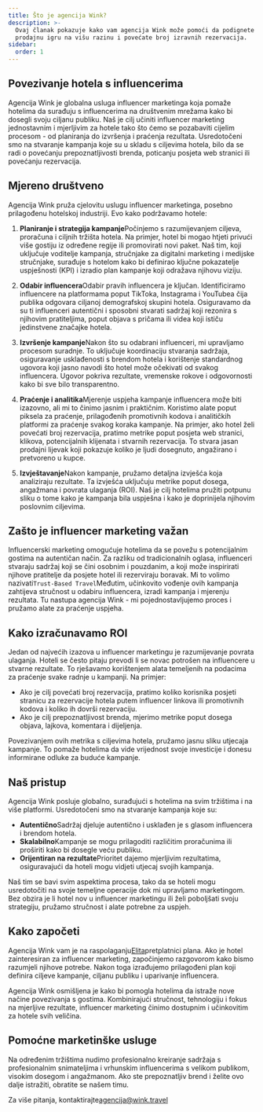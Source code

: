 ```yaml
---
title: Što je agencija Wink?
description: >-
  Ovaj članak pokazuje kako vam agencija Wink može pomoći da podignete svoju
  prodajnu igru ​​na višu razinu i povećate broj izravnih rezervacija.
sidebar:
  order: 1
---
```


## Povezivanje hotela s influencerima

Agencija Wink je globalna usluga influencer marketinga koja pomaže hotelima da surađuju s influencerima na društvenim mrežama kako bi dosegli svoju ciljanu publiku. Naš je cilj učiniti influencer marketing jednostavnim i mjerljivim za hotele tako što ćemo se pozabaviti cijelim procesom - od planiranja do izvršenja i praćenja rezultata. Usredotočeni smo na stvaranje kampanja koje su u skladu s ciljevima hotela, bilo da se radi o povećanju prepoznatljivosti brenda, poticanju posjeta web stranici ili povećanju rezervacija.

## Mjereno društveno

Agencija Wink pruža cjelovitu uslugu influencer marketinga, posebno prilagođenu hotelskoj industriji. Evo kako podržavamo hotele:

1. **Planiranje i strategija kampanje**Počinjemo s razumijevanjem ciljeva, proračuna i ciljnih tržišta hotela. Na primjer, hotel bi mogao htjeti privući više gostiju iz određene regije ili promovirati novi paket. Naš tim, koji uključuje voditelje kampanja, stručnjake za digitalni marketing i medijske stručnjake, surađuje s hotelom kako bi definirao ključne pokazatelje uspješnosti (KPI) i izradio plan kampanje koji odražava njihovu viziju.

2. **Odabir influencera**Odabir pravih influencera je ključan. Identificiramo influencere na platformama poput TikToka, Instagrama i YouTubea čija publika odgovara ciljanoj demografskoj skupini hotela. Osiguravamo da su ti influenceri autentični i sposobni stvarati sadržaj koji rezonira s njihovim pratiteljima, poput objava s pričama ili videa koji ističu jedinstvene značajke hotela.

3. **Izvršenje kampanje**Nakon što su odabrani influenceri, mi upravljamo procesom suradnje. To uključuje koordinaciju stvaranja sadržaja, osiguravanje usklađenosti s brendom hotela i korištenje standardnog ugovora koji jasno navodi što hotel može očekivati ​​od svakog influencera. Ugovor pokriva rezultate, vremenske rokove i odgovornosti kako bi sve bilo transparentno.

4. **Praćenje i analitika**Mjerenje uspjeha kampanje influencera može biti izazovno, ali mi to činimo jasnim i praktičnim. Koristimo alate poput piksela za praćenje, prilagođenih promotivnih kodova i analitičkih platformi za praćenje svakog koraka kampanje. Na primjer, ako hotel želi povećati broj rezervacija, pratimo metrike poput posjeta web stranici, klikova, potencijalnih klijenata i stvarnih rezervacija. To stvara jasan prodajni lijevak koji pokazuje koliko je ljudi dosegnuto, angažirano i pretvoreno u kupce.

5. **Izvještavanje**Nakon kampanje, pružamo detaljna izvješća koja analiziraju rezultate. Ta izvješća uključuju metrike poput dosega, angažmana i povrata ulaganja (ROI). Naš je cilj hotelima pružiti potpunu sliku o tome kako je kampanja bila uspješna i kako je doprinijela njihovim poslovnim ciljevima.

## Zašto je influencer marketing važan

Influencerski marketing omogućuje hotelima da se povežu s potencijalnim gostima na autentičan način. Za razliku od tradicionalnih oglasa, influenceri stvaraju sadržaj koji se čini osobnim i pouzdanim, a koji može inspirirati njihove pratitelje da posjete hotel ili rezerviraju boravak. Mi to volimo nazivati`Trust-Based Travel`Međutim, učinkovito vođenje ovih kampanja zahtijeva stručnost u odabiru influencera, izradi kampanja i mjerenju rezultata. Tu nastupa agencija Wink - mi pojednostavljujemo proces i pružamo alate za praćenje uspjeha.

## Kako izračunavamo ROI

Jedan od najvećih izazova u influencer marketingu je razumijevanje povrata ulaganja. Hoteli se često pitaju prevodi li se novac potrošen na influencere u stvarne rezultate. To rješavamo korištenjem alata temeljenih na podacima za praćenje svake radnje u kampanji. Na primjer:

* Ako je cilj povećati broj rezervacija, pratimo koliko korisnika posjeti stranicu za rezervacije hotela putem influencer linkova ili promotivnih kodova i koliko ih dovrši rezervaciju.
* Ako je cilj prepoznatljivost brenda, mjerimo metrike poput dosega objava, lajkova, komentara i dijeljenja.

Povezivanjem ovih metrika s ciljevima hotela, pružamo jasnu sliku utjecaja kampanje. To pomaže hotelima da vide vrijednost svoje investicije i donesu informirane odluke za buduće kampanje.

## Naš pristup

Agencija Wink posluje globalno, surađujući s hotelima na svim tržištima i na više platformi. Usredotočeni smo na stvaranje kampanja koje su:

* **Autentično**Sadržaj djeluje autentično i usklađen je s glasom influencera i brendom hotela.
* **Skalabilno**Kampanje se mogu prilagoditi različitim proračunima ili proširiti kako bi dosegle veću publiku.
* **Orijentiran na rezultate**Prioritet dajemo mjerljivim rezultatima, osiguravajući da hoteli mogu vidjeti utjecaj svojih kampanja.

Naš tim se bavi svim aspektima procesa, tako da se hoteli mogu usredotočiti na svoje temeljne operacije dok mi upravljamo marketingom. Bez obzira je li hotel nov u influencer marketingu ili želi poboljšati svoju strategiju, pružamo stručnost i alate potrebne za uspjeh.

## Kako započeti

Agencija Wink vam je na raspolaganju[Elita](/managed-social/what-is-managed-social/#subscription-tiers)pretplatnici plana.
Ako je hotel zainteresiran za influencer marketing, započinjemo razgovorom kako bismo razumjeli njihove potrebe. Nakon toga izrađujemo prilagođeni plan koji definira ciljeve kampanje, ciljanu publiku i uparivanje influencera.

Agencija Wink osmišljena je kako bi pomogla hotelima da istraže nove načine povezivanja s gostima. Kombinirajući stručnost, tehnologiju i fokus na mjerljive rezultate, influencer marketing činimo dostupnim i učinkovitim za hotele svih veličina.

## Pomoćne marketinške usluge

Na određenim tržištima nudimo profesionalno kreiranje sadržaja s profesionalnim snimateljima i vrhunskim influencerima s velikom publikom, visokim dosegom i angažmanom. Ako ste prepoznatljiv brend i želite ovo dalje istražiti, obratite se našem timu.

Za više pitanja, kontaktirajte[agencija@wink.travel](mailto://agency@wink.travel)


